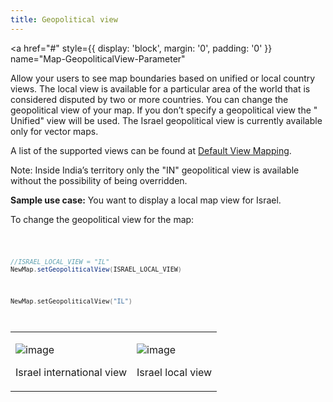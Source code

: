 ```yaml
---
title: Geopolitical view
---
```


<a
  href="#"
  style={{ display: 'block', margin: '0', padding: '0' }}
  name="Map-GeopoliticalView-Parameter"
></a>

Allow your users to see map boundaries based on unified or local country views. The local view is
available for a particular area of the world that is considered disputed by two or more countries.
You can change the geopolitical view of your map. If you don’t specify a geopolitical view the "
Unified" view will be used. The Israel geopolitical view is currently available only for vector
maps.

A list of the supported views can be found
at [Default View Mapping](/map-display-api/documentation/vector/tile).

Note: Inside India’s territory only the "IN" geopolitical view is available without the possibility
of being overridden.

**Sample use case:** You want to display a local map view for Israel.

To change the geopolitical view for the map:

<Code>

```java
//ISRAEL_LOCAL_VIEW = "IL"
NewMap.setGeopoliticalView(ISRAEL_LOCAL_VIEW)
```

```kotlin
NewMap.setGeopoliticalView("IL")
```

</Code>

<table>
  <tbody>
    <tr>
      <td>
        <ContentWrapper maxWidth="350px" objectFit="contain">
          <p>
            <img
              src="../images/Map_Geopolitical_International.png"
              alt="image"
            />
          </p>
        </ContentWrapper>
        <p>Israel international view</p>
      </td>
      <td>
        <ContentWrapper maxWidth="350px" objectFit="contain">
          <p>
            <img src="../images/Map_Geopolitical_Local.png" alt="image" />
          </p>
        </ContentWrapper>
        <p>Israel local view</p>
      </td>
    </tr>
  </tbody>
</table>